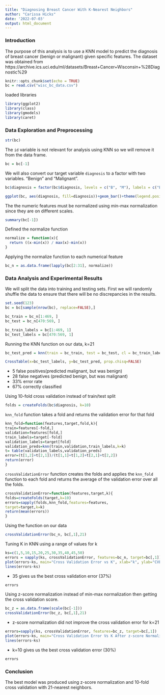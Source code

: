 ```yaml
---
title: "Diagnosing Breast Cancer With K-Nearest Neighbors"
author: "Carissa Hicks"
date: '2022-07-03'
output: html_document
---
```


### Introduction

The purpose of this analysis is to use a KNN model to predict the diagnosis of breast cancer (benign or malignant) given specific features. The dataset was obtained from https://archive.ics.uci.edu/ml/datasets/Breast+Cancer+Wisconsin+%28Diagnostic%29

```r
knitr::opts_chunk$set(echo = TRUE)
bc = read.csv("wisc_bc_data.csv")
```

loaded libraries
```r
library(ggplot2)
library(class)
library(gmodels)
library(caret)
```

### Data Exploration and Preprocessing

```r
str(bc)
```
The `id` variable is not relevant for analysis using KNN so we will remove it from the data frame.
```r
bc = bc[-1]
```

We will also convert our target variable `diagnosis` to a factor with two variables. "Benign" and "Malignant".
```r
bc$diagnosis = factor(bc$diagnosis, levels = c("B", "M"), labels = c("Benign", "Malignant"))
```
```r
ggplot(bc, aes(diagnosis, fill=diagnosis))+geom_bar()+theme(legend.position = "none")
```

The the numeric features must be normalized using min-max normalization since they are on different scales.
```r
summary(bc[-1])
```
Defined the normalize function
```r
normalize = function(x){
  return ((x-min(x)) / max(x)-min(x))
}
```
Applying the normalize function to each numerical feature
```r
bc_n = as.data.frame(lapply(bc[2:31], normalize))
```

### Data Analysis and Experimental Results

We will split the data into training and testing sets. First we will randomly shuffle the data to ensure that there will be no discrepancies in the results.
```r
set.seed(123)
bc = bc[sample(nrow(bc), replace=FALSE),]
```
```r
bc_train = bc_n[1:469, ]
bc_test = bc_n[470:569, ]

bc_train_labels = bc[1:469, 1]
bc_test_labels = bc[470:569, 1]
```

Running the KNN function on our data, k=21
```r
bc_test_pred = knn(train = bc_train, test = bc_test, cl = bc_train_labels, k=21)
```
```r
CrossTable(x=bc_test_labels, y=bc_test_pred, prop.chisq=FALSE)
```

* 5 false positives(predicted malignant, but was benign)
* 28 false negatives (predicted benign, but was malignant)
* 33% error rate
* 67% correctly classified

Using 10-fold cross validation instead of train/test split
```r
folds = createFolds(bc$diagnosis, k=10)
```
`knn_fold` function takes a fold and returns the validation error for that fold
```r
knn_fold=function(features,target,fold,k){
train=features[-fold,]
validation=features[fold,]
train_labels=target[-fold]
validation_labels=target[fold]
validation_preds=knn(train,validation,train_labels,k=k)
t= table(validation_labels,validation_preds)
error=(t[1,2]+t[2,1])/(t[1,1]+t[1,2]+t[2,1]+t[2,2])
return(error)
}
```
`crossValidationError` function creates the folds and applies the `knn_fold` function to each fold and returns the average of the validation error over all the folds.
```r
crossValidationError=function(features,target,k){
folds=createFolds(target,k=10)
errors=sapply(folds,knn_fold,features=features,
target=target,k=k)
return(mean(errors))
}
```
Using the function on our data
```r
crossValidationError(bc_n, bc[,1],21)
```
Tuning K in KNN using a range of values for k
```r
ks=c(1,5,10,15,20,25,30,35,40,45,50)
errors = sapply(ks, crossValidationError, features=bc_n, target=bc[,1])
plot(errors~ks, main="Cross Validation Error vs K", xlab="k", ylab="CVError")
lines(errors~ks)
```

* 35 gives us the best cross validation error (37%)

```r
errors
```
Using z-score normalization instead of min-max normalization then getting the cross validation score.
```r
bc_z = as.data.frame(scale(bc[-1]))
crossValidationError(bc_z, bc[,1],21)
```
* z-score normalization did not improve the cross validation error for k=21

```r
errors=sapply(ks, crossValidationError, features=bc_z, target=bc[,1])
plot(errors~ks, main="Cross Validation Error Vs K After z-score Normalization", xlab="k", ylab="CVError")
lines(errors~ks)
```

* k=10 gives us the best cross validation error (30%)
```r
errors
```

### Conclusion

The best model was produced using z-score normalization and 10-fold cross validation with 21-nearest neighbors.
